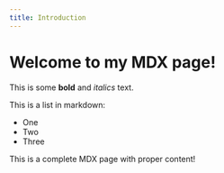 ```yaml
---
title: Introduction
---
```


# Welcome to my MDX page!

This is some **bold** and _italics_ text.

This is a list in markdown:

- One
- Two
- Three

This is a complete MDX page with proper content!